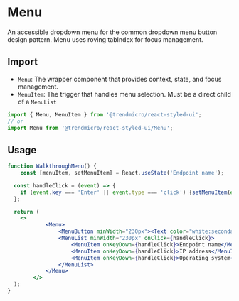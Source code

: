 # Menu

An accessible dropdown menu for the common dropdown menu button design pattern.
Menu uses roving tabIndex for focus management.

<carbon-ad></carbon-ad>

## Import

- `Menu`: The wrapper component that provides context, state, and focus
  management.
- `MenuItem`: The trigger that handles menu selection. Must be a direct child of
  a `MenuList`

```js
import { Menu, MenuItem } from '@trendmicro/react-styled-ui';
// or
import Menu from '@trendmicro/react-styled-ui/Menu';
```

## Usage

```jsx
function WalkthroughMenu() {
    const [menuItem, setMenuItem] = React.useState('Endpoint name');

  const handleClick = (event) => {
    if (event.key === 'Enter' || event.type === 'click') {setMenuItem(event.target.innerHTML)}
  };

  return (
    <>
            <Menu>
                <MenuButton minWidth="230px"><Text color="white:secondary">Sort by:</Text> {menuItem}</MenuButton>
                <MenuList minWidth="230px" onClick={handleClick}>
                    <MenuItem onKeyDown={handleClick}>Endpoint name</MenuItem>
                    <MenuItem onKeyDown={handleClick}>IP address</MenuItem>
                    <MenuItem onKeyDown={handleClick}>Operating system</MenuItem>
                </MenuList>
            </Menu>
        </>
  );
}
```
